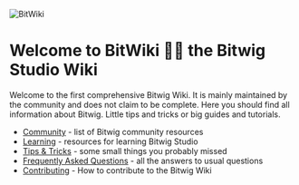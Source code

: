 ![BitWiki](/BitWiki.png)

# Welcome to BitWiki 🐱‍🏍 the Bitwig Studio Wiki 

Welcome to the first comprehensive Bitwig Wiki. It is mainly maintained by the community
and does not claim to be complete. Here you should find all information about Bitwig.
Little tips and tricks or big guides and tutorials.

* [Community](community) - list of Bitwig community resources
* [Learning](learning) - resources for learning Bitwig Studio
* [Tips & Tricks](tips-tricks) - some small things you probably missed
* [Frequently Asked Questions](faq) - all the answers to usual questions
* [Contributing](contributing) - How to contribute to the Bitwig Wiki
